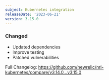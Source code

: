```yaml
---
subject: Kubernetes integration
releaseDate: '2023-06-21'
version: 3.15.0
---
```


### Changed

* Updated dependencies
* Improve testing
* Patched vulnerabilities 

Full Changelog: https://github.com/newrelic/nri-kubernetes/compare/v3.14.0...v3.15.0
